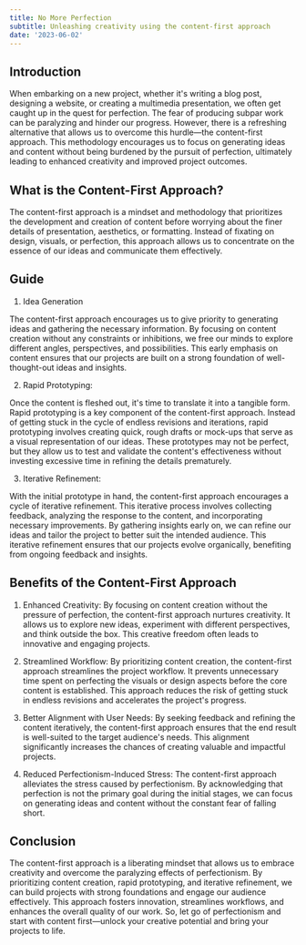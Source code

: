 ```yaml
---
title: No More Perfection
subtitle: Unleashing creativity using the content-first approach
date: '2023-06-02'
---
```


## Introduction

When embarking on a new project, whether it's writing a blog post, designing a website, or creating a multimedia presentation, we often get caught up in the quest for perfection. The fear of producing subpar work can be paralyzing and hinder our progress. However, there is a refreshing alternative that allows us to overcome this hurdle—the content-first approach. This methodology encourages us to focus on generating ideas and content without being burdened by the pursuit of perfection, ultimately leading to enhanced creativity and improved project outcomes.

## What is the Content-First Approach?

The content-first approach is a mindset and methodology that prioritizes the development and creation of content before worrying about the finer details of presentation, aesthetics, or formatting. Instead of fixating on design, visuals, or perfection, this approach allows us to concentrate on the essence of our ideas and communicate them effectively.

## Guide

1. Idea Generation

The content-first approach encourages us to give priority to generating ideas and gathering the necessary information. By focusing on content creation without any constraints or inhibitions, we free our minds to explore different angles, perspectives, and possibilities. This early emphasis on content ensures that our projects are built on a strong foundation of well-thought-out ideas and insights.

2. Rapid Prototyping:

Once the content is fleshed out, it's time to translate it into a tangible form. Rapid prototyping is a key component of the content-first approach. Instead of getting stuck in the cycle of endless revisions and iterations, rapid prototyping involves creating quick, rough drafts or mock-ups that serve as a visual representation of our ideas. These prototypes may not be perfect, but they allow us to test and validate the content's effectiveness without investing excessive time in refining the details prematurely.

3. Iterative Refinement:

With the initial prototype in hand, the content-first approach encourages a cycle of iterative refinement. This iterative process involves collecting feedback, analyzing the response to the content, and incorporating necessary improvements. By gathering insights early on, we can refine our ideas and tailor the project to better suit the intended audience. This iterative refinement ensures that our projects evolve organically, benefiting from ongoing feedback and insights.

## Benefits of the Content-First Approach

1. Enhanced Creativity: By focusing on content creation without the pressure of perfection, the content-first approach nurtures creativity. It allows us to explore new ideas, experiment with different perspectives, and think outside the box. This creative freedom often leads to innovative and engaging projects.

2. Streamlined Workflow: By prioritizing content creation, the content-first approach streamlines the project workflow. It prevents unnecessary time spent on perfecting the visuals or design aspects before the core content is established. This approach reduces the risk of getting stuck in endless revisions and accelerates the project's progress.

3. Better Alignment with User Needs: By seeking feedback and refining the content iteratively, the content-first approach ensures that the end result is well-suited to the target audience's needs. This alignment significantly increases the chances of creating valuable and impactful projects.

4. Reduced Perfectionism-Induced Stress: The content-first approach alleviates the stress caused by perfectionism. By acknowledging that perfection is not the primary goal during the initial stages, we can focus on generating ideas and content without the constant fear of falling short.

## Conclusion

The content-first approach is a liberating mindset that allows us to embrace creativity and overcome the paralyzing effects of perfectionism. By prioritizing content creation, rapid prototyping, and iterative refinement, we can build projects with strong foundations and engage our audience effectively. This approach fosters innovation, streamlines workflows, and enhances the overall quality of our work. So, let go of perfectionism and start with content first—unlock your creative potential and bring your projects to life.
